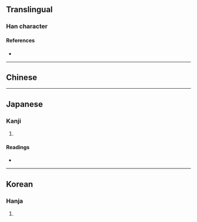 {{also|潟}}
{{character info/new}}
==Translingual==

===Han character===
{{Han char|rn=85|rad=水|as=13|sn=16|four=|canj=EHXF,XEHXF|ids=⿰氵舃}}

====References====
* {{Han ref|kx=0652.321|hdz=31743.081|uh=6F99|ud=28569}}

----

==Chinese==
{{rfv|zh}}
{{zh-see|潟|v}}

----

==Japanese==
{{rfv|ja}}

===Kanji===
{{ja-kanji|grade=|rs=水13}}

# {{defn|lang=ja|sort=水13}}

====Readings====
* {{ja-readings|on=[[せき]] (seki)|kun=[[かた]] (kata)}}

----

==Korean==
{{rfv|ko}}

===Hanja===
{{ko-hanja|hangeul=석|eumhun=|rv=seok|mr=sŏk|y=sek}}

# {{defn|lang=ko|sort=水13}}